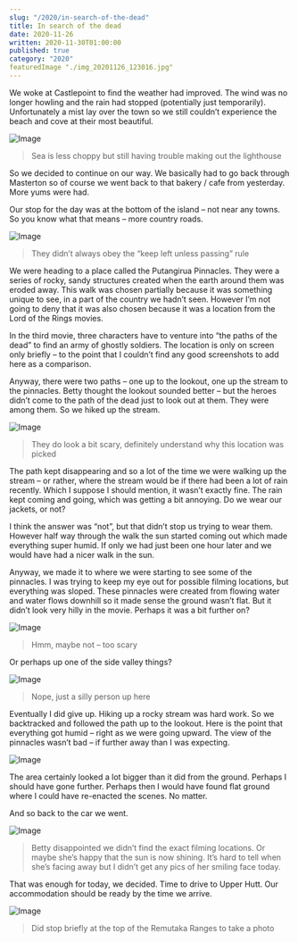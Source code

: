 ```yaml
---
slug: "/2020/in-search-of-the-dead"
title: In search of the dead
date: 2020-11-26
written: 2020-11-30T01:00:00
published: true
category: "2020"
featuredImage "./img_20201126_123016.jpg"
---
```


We woke at Castlepoint to find the weather had improved. The wind was no longer howling and the rain had stopped (potentially just temporarily). Unfortunately a mist lay over the town so we still couldn’t experience the beach and cove at their most beautiful.

![Image](img_20201126_083704-1.jpg)

> Sea is less choppy but still having trouble making out the lighthouse

So we decided to continue on our way. We basically had to go back through Masterton so of course we went back to that bakery / cafe from yesterday. More yums were had.

Our stop for the day was at the bottom of the island – not near any towns. So you know what that means – more country roads.

![Image](img_20201126_111217.jpg)

> They didn’t always obey the “keep left unless passing” rule

We were heading to a place called the Putangirua Pinnacles. They were a series of rocky, sandy structures created when the earth around them was eroded away. This walk was chosen partially because it was something unique to see, in a part of the country we hadn’t seen. However I’m not going to deny that it was also chosen because it was a location from the Lord of the Rings movies.

In the third movie, three characters have to venture into “the paths of the dead” to find an army of ghostly soldiers. The location is only on screen only briefly – to the point that I couldn’t find any good screenshots to add here as a comparison.

Anyway, there were two paths – one up to the lookout, one up the stream to the pinnacles. Betty thought the lookout sounded better – but the heroes didn’t come to the path of the dead just to look out at them. They were among them. So we hiked up the stream.

![Image](img_20201126_123016.jpg)

> They do look a bit scary, definitely understand why this location was picked

The path kept disappearing and so a lot of the time we were walking up the stream – or rather, where the stream would be if there had been a lot of rain recently. Which I suppose I should mention, it wasn’t exactly fine. The rain kept coming and going, which was getting a bit annoying. Do we wear our jackets, or not?

I think the answer was “not”, but that didn’t stop us trying to wear them. However half way through the walk the sun started coming out which made everything super humid. If only we had just been one hour later and we would have had a nicer walk in the sun.

Anyway, we made it to where we were starting to see some of the pinnacles. I was trying to keep my eye out for possible filming locations, but everything was sloped. These pinnacles were created from flowing water and water flows downhill so it made sense the ground wasn’t flat. But it didn’t look very hilly in the movie. Perhaps it was a bit further on?

![Image](img_20201126_124116.jpg)

> Hmm, maybe not – too scary

Or perhaps up one of the side valley things?

![Image](img_20201126_124227.jpg)

> Nope, just a silly person up here

Eventually I did give up. Hiking up a rocky stream was hard work. So we backtracked and followed the path up to the lookout. Here is the point that everything got humid – right as we were going upward. The view of the pinnacles wasn’t bad – if further away than I was expecting.

![Image](img_20201126_130823.jpg)

The area certainly looked a lot bigger than it did from the ground. Perhaps I should have gone further. Perhaps then I would have found flat ground where I could have re-enacted the scenes. No matter.

And so back to the car we went.

![Image](img_20201126_131129.jpg)

> Betty disappointed we didn’t find the exact filming locations. Or maybe she’s happy that the sun is now shining. It’s hard to tell when she’s facing away but I didn’t get any pics of her smiling face today.

That was enough for today, we decided. Time to drive to Upper Hutt. Our accommodation should be ready by the time we arrive.

![Image](img_20201126_144535.jpg)

> Did stop briefly at the top of the Remutaka Ranges to take a photo
